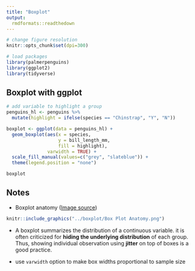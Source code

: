 ```yaml
---
title: "Boxplot"
output: 
  rmdformats::readthedown  
---
```


```r
# change figure resolution
knitr::opts_chunk$set(dpi=300)

# load packages
library(palmerpenguins)
library(ggplot2)
library(tidyverse)
```

## Boxplot with ggplot
```r
# add variable to highlight a group
penguins_hl <- penguins %>% 
  mutate(highlight = ifelse(species == "Chinstrap", "Y", "N"))

boxplot <- ggplot(data = penguins_hl) +
  geom_boxplot(aes(x = species,
                   y = bill_length_mm,
                   fill = highlight),
               varwidth = TRUE) +
  scale_fill_manual(values=c("grey", "slateblue")) +
  theme(legend.position = "none")

boxplot
```

## Notes
- Boxplot anatomy ([Image source](https://www.leansigmacorporation.com/box-plot-with-minitab/))

```r
knitr::include_graphics("../boxplot/Box Plot Anatomy.png")
```

- A boxplot summarizes the distribution of a continuous variable. it is often criticized for **hiding the underlying distribution** of each group. Thus, showing individual observation using **jitter** on top of boxes is a good practice.

- use `varwidth` option to make box widths proportional to sample size